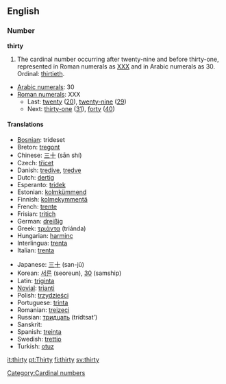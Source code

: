 ==English==

===Number===
'''thirty'''

# The cardinal number occurring after twenty-nine and before thirty-one, represented in Roman numerals as [[XXX]] and in Arabic numerals as 30. Ordinal: [[thirtieth]].
*[[w:Arabic Numerals|Arabic numerals]]: 30
*[[w:Roman numerals|Roman numerals]]: XXX
**Last: [[twenty]] ([[20]]), [[twenty-nine]] ([[29]])
**Next: [[thirty-one]] ([[31]]), [[forty]] ([[40]])

====Translations====
{{top}}
*[[Bosnian]]: trideset
*Breton: [[tregont]]
*Chinese: [[三十]] (sān shí)
*Czech: [[třicet]]
*Danish: [[tredive]], [[tredve]]
*Dutch: [[dertig]] {{f}}
*Esperanto: [[tridek]]
*Estonian: [[kolmkümmend]]
*Finnish: [[kolmekymmentä]]
*French: [[trente]] {{m}}
*Frisian: [[tritich]]
*German: [[dreißig]] {{f}}
*Greek: [[τριάντα]] (triánda)
*Hungarian: [[harminc]]
*Interlingua: [[trenta]]
*Italian: [[trenta]]
{{mid}}
*Japanese: [[三十]] (san-jū)
*Korean: [[서른]] (seoreun), [[30]] (samship)
*Latin: [[triginta]]
*[[Novial]]: [[trianti]]
*Polish: [[trzydzieści]]
*Portuguese: [[trinta]]
*Romanian: [[treizeci]]
*Russian: [[тридцать]] (trídtsat’)
*Sanskrit: {{Unicode|[[triṁśat]]}}
*Spanish: [[treinta]]
*Swedish: [[trettio]]
*Turkish: [[otuz]]
{{bottom}}

[[Category:Cardinal numbers]]

[[it:thirty]]
[[pt:Thirty]]
[[fi:thirty]]
[[sv:thirty]]